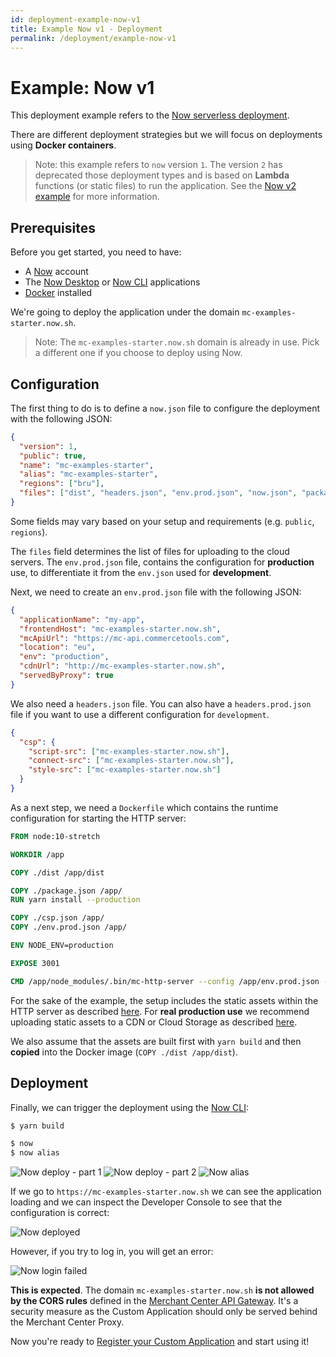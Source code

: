 ```yaml
---
id: deployment-example-now-v1
title: Example Now v1 - Deployment
permalink: /deployment/example-now-v1
---
```


# Example: Now v1

This deployment example refers to the [Now serverless deployment](https://zeit.co/now).

There are different deployment strategies but we will focus on deployments using **Docker containers**.

> Note: this example refers to `now` version `1`. The version `2` has deprecated those deployment types and is based on **Lambda** functions (or static files) to run the application. See the [Now v2 example](./example-now-v2) for more information.

## Prerequisites

Before you get started, you need to have:

- A [Now](https://zeit.co/signup) account
- The [Now Desktop](https://zeit.co/download) or [Now CLI](https://zeit.co/download#now-cli) applications
- [Docker](https://docs.docker.com/install/) installed

We're going to deploy the application under the domain `mc-examples-starter.now.sh`.

> Note: The `mc-examples-starter.now.sh` domain is already in use. Pick a different one if you choose to deploy using Now.

## Configuration

The first thing to do is to define a `now.json` file to configure the deployment with the following JSON:

```json
{
  "version": 1,
  "public": true,
  "name": "mc-examples-starter",
  "alias": "mc-examples-starter",
  "regions": ["bru"],
  "files": ["dist", "headers.json", "env.prod.json", "now.json", "package.json"]
}
```

Some fields may vary based on your setup and requirements (e.g. `public`, `regions`).

The `files` field determines the list of files for uploading to the cloud servers. The `env.prod.json` file, contains the configuration for **production** use, to differentiate it from the `env.json` used for **development**.

Next, we need to create an `env.prod.json` file with the following JSON:

```json
{
  "applicationName": "my-app",
  "frontendHost": "mc-examples-starter.now.sh",
  "mcApiUrl": "https://mc-api.commercetools.com",
  "location": "eu",
  "env": "production",
  "cdnUrl": "http://mc-examples-starter.now.sh",
  "servedByProxy": true
}
```

We also need a `headers.json` file. You can also have a `headers.prod.json` file if you want to use a different configuration for `development`.

```json
{
  "csp": {
    "script-src": ["mc-examples-starter.now.sh"],
    "connect-src": ["mc-examples-starter.now.sh"],
    "style-src": ["mc-examples-starter.now.sh"]
  }
}
```

As a next step, we need a `Dockerfile` which contains the runtime configuration for starting the HTTP server:

```dockerfile
FROM node:10-stretch

WORKDIR /app

COPY ./dist /app/dist

COPY ./package.json /app/
RUN yarn install --production

COPY ./csp.json /app/
COPY ./env.prod.json /app/

ENV NODE_ENV=production

EXPOSE 3001

CMD /app/node_modules/.bin/mc-http-server --config /app/env.prod.json --csp /app/csp.json --use-local-assets
```

For the sake of the example, the setup includes the static assets within the HTTP server as described [here](./serving-static-assets#serving-assets-using-the-http-server). For **real production use** we recommend uploading static assets to a CDN or Cloud Storage as described [here](./serving-static-assets#serving-assets-on-a-remote-cdn-or-cloud-storage).

We also assume that the assets are built first with `yarn build` and then **copied** into the Docker image (`COPY ./dist /app/dist`).

## Deployment

Finally, we can trigger the deployment using the [Now CLI](https://zeit.co/download#now-cli):

```zsh
$ yarn build

$ now
$ now alias
```

![Now deploy - part 1](/assets/custom-applications/mc-dev-now_1.png)
![Now deploy - part 2](/assets/custom-applications/mc-dev-now_2.png)
![Now alias](/assets/custom-applications/mc-dev-now-alias.png)

If we go to `https://mc-examples-starter.now.sh` we can see the application loading and we can inspect the Developer Console to see that the configuration is correct:

![Now deployed](/assets/custom-applications/mc-dev-now-deployed.png)

However, if you try to log in, you will get an error:

![Now login failed](/assets/custom-applications/mc-dev-now-login-failed.png)

**This is expected**. The domain `mc-examples-starter.now.sh` **is not allowed by the CORS rules** defined in the [Merchant Center API Gateway](../main-concepts/api-gateway). It's a security measure as the Custom Application should only be served behind the Merchant Center Proxy.

Now you're ready to [Register your Custom Application](./register-applications) and start using it!
